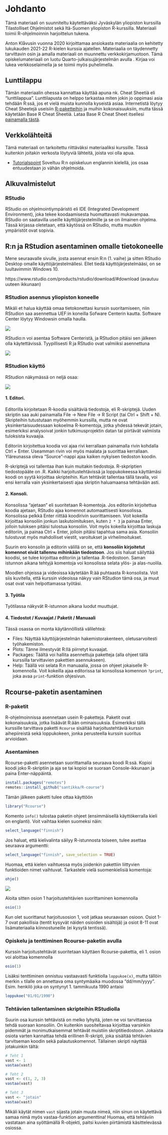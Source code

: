 # Johdanto {-}

Tämä materiaali on suunniteltu käytettäväksi Jyväskylän yliopiston kurssilla Tilastolliset Ohjelmistot sekä Itä-Suomen yliopiston R-kurssilla. Materiaali toimii R-ohjelmoinnin harjoittelun tukena.

Anton Klåvusin vuonna 2020 kirjoittamaa ansiokasta materiaalia on kehitetty lukukauden 2021-22 R-kielen kurssia ajatellen. Materiaalia on täydennetty tarvittavin osin ja amalla materiaali on muunnettu verkkokirjamuotoon.
Tämä opiskelumateriaali on luotu Quarto-julkaisujärjestelmän avulla [](https://quarto.org/). Kirjaa voi lukea verkkoselaimella ja se toimii myös puhelimella.

## Lunttilappu {-}

Tämän materiaalin ohessa kannattaa käyttää apuna nk. Cheat Sheetiä eli "lunttilappua". Lunttilapusta on helppo tarkastaa miten jokin jo oppimasi asia tehdään R:ssä, jos et vielä muista kunnolla kyseistä asiaa. Internetistä löytyy Cheat Sheetejä useisiin [R-paketteihin](https://www.rstudio.com/resources/cheatsheets/) ja muihin kokonaisuuksiin, mutta tässä käytetään Base R Cheat Sheetiä. Lataa Base R Cheat Sheet itsellesi [painamalla tästä](files/base_R_cheat_sheet.pdf). 

## Verkkolähteitä {-}

Tämä materiaali on tarkoitettu riittäväksi materiaaliksi kurssille. Tässä kuitenkin joitakin verkosta löytyviä lähteitä, joista voi olla apua.

 - [Tutorialspoint](https://www.tutorialspoint.com/r/index.htm) Soveltuu R:n opiskeluun englannin kielellä, jos osaa entuudestaan jo vähän ohjelmoida.

## Alkuvalmistelut {-}

### RStudio {-}

RStudio on ohjelmointiympäristö eli IDE (Integrated Development Environment), joka tekee koodaamisesta huomattavasti mukavampaa. RStudio on saatavilla useille käyttöjärjestelmille ja se on ilmainen ohjelma. Tässä kirjassa oletetaan, että käytössä on RStudio, mutta muutkin ympäristöt ovat sopivia.

## R:n ja RStudion asentaminen omalle tietokoneelle {-}

Mene seuraavalle sivulle, josta asennat ensin R:n (1. vaihe) ja sitten RStudio Desktop omalle käyttöjärjestelmällesi. Ellet tiedä käyttöjärjestelmääsi, on se luultavimmin Windows 10.

https://www.rstudio.com/products/rstudio/download/#download (avautuu uuteen ikkunaan)

### RStudion asennus yliopiston koneelle {-}

Mikäli et halua käyttää omaa tietokonettasi kurssin suoritamiseen, niin RStudion saa asennettua UEF:in koneilla Sofware Centerin kautta. Software Center löytyy Windowsin omalla haulla.

![](files/software_center.jpg)

RStudio:n voi asentaa Software Centeristä, ja RStudion pitäisi sen jälkeen olla käytettävissä. Tyypillisesti R ja RStudio ovat valmiiksi asennettuna

![](files/RStudio_sc.jpg)

### RStudion käyttö {-}

RStudion näkymässä on neljä osaa:

![](files/RStudio_tutorial_edited.jpg)

#### 1. Editori. {-}

Editorilla kirjoitetaan R-koodia sisältäviä tiedostoja, eli R-skriptejä. Uuden skriptin saa auki painamalla File -> New File -> R Script (tai Ctrl + Shift + N). Skripteihin tutustutaan myöhemmin kurssilla, mutta ne ovat yksinkertaisuudessaan kokoelma R-komentoja, jotka yhdessä tekevät jotain, esimerkiksi analysoivat jonkin tutkimusprojektin datan tai piirtävät valmiista tuloksista kuvaajia.

Editoriin kirjoitettua koodia voi ajaa rivi kerrallaan painamalla rivin kohdalla Ctrl + Enter. Useamman rivin voi myös maalata ja suorittaa kerrallaan. Yläreunassa oleva "Source"-nappi ajaa kaiken nykyisen tiedoston koodin.

R-skriptejä voi tallentaa ihan kuin muitakin tiedostoja. R-skpriptien tiedostopääte on .R. Kaikki harjoitustehtävissä ja loppukokeessa käyttämäsi koodi on syytä kirjoittaa skripteihin. Kun tehtävät tallentaa tällä tavalla, voi ensi kerralla vain yksinkertaisesti ajaa skriptin haluamaansa tehtävään asti.

#### 2. Konsoli. {-}

Konsolissa "ajetaan" eli suoritetaan R-komentoja. Jos editoriin kirjoitettua koodia ajetaan, RStudio ajaa komennot automaattisesti konsolissa. Konsolissa pelkkä Enter riittää koodirivin suorittamiseen. Voit kokeilla kirjoittaa konsoliin jonkun laskutoimituksen, kuten `2 * 3` ja painaa Enter, jolloin tuloksen pitäisi tulostua konsoliin. Voit myös kokeilla kirjoittaa laskuja editoriin, ja painaa Ctrl + Enter, jolloin pitäisi tapahtua sama asia. Konsoliin tulostuvat myös mahdolliset viestit, varoitukset ja virheilmoitukset.

Suurin ero konsolin ja editorin välillä on se, että **konsoliin kirjoitetut komennot eivät tallennu mihinkään tiedostoon**. Jos siis haluat säilyttää koodisi, se tulee kirjoittaa editoriin ja tallentaa .R-tiedostoon. Saman istunnon aikana tehtyjä komentoja voi konsolissa selata ylös- ja alas-nuolila.

Moodlen ohjeissa ja videoissa käytetään R:ää puhtaasta R-konsolista. Voit siis kuvitella, että kurssin videoissa näkyy vain RStudion tämä osa, ja muut osat ovat vain helpottamassa työtäsi.

#### 3. Työtila {-}

Työtilassa näkyvät R-istunnon aikana luodut muuttujat.

#### 4. Tiedostot / Kuvaajat / Paketit / Manuaali {-}

Tässä osassa on monta käytännöllistä välilehteä:

- Files: Näyttää käyttöjärjestelmän hakemistorakenteen, oletusarvoitesti työhakemiston.
- Plots: Tänne ilmestyvät R:llä piirretyt kuvaajat.
- Packages: Täältä voi hallita asennettuja paketteja (alla ohjeet tällä kurssilla tarvittavien pakettien asennukseen).
- Help: Täällä voi selata R:n manuaalia, jossa on ohjeet jokaiselle R-komennolla. Voit kokeilla ajaa editorissa tai konsolissa komennon `?print`, joka avaa `print`-funktion ohjesivun.

## Rcourse-paketin asentaminen {-}

### R-paketit {-}

R-ohjelmoinnissa asennetaan usein R-paketteja. Paketit ovat kokonaisuuksia, jotka lisäävät R:ään ominaisuuksia. Esimerkiksi tällä kurssille tarvittava paketti `Rcourse` sisältää harjoitustehtäviä kurssin aihepiireistä sekä loppukokeen, jonka perusteella kurssin suoritus arvioidaan.

### Asentaminen {-}

Rcourse-paketti asennetaan suorittamalla seuraava koodi R:ssä. Kopioi koodi joko R-skriptiin ja aja se tai kopioi se suoraan Console-ikkunaan ja paina Enter-näppäintä.
```r
install.packages("remotes")
remotes::install_github("santikka/R-course")
```
Tämän jälkeen paketti tulee ottaa käyttöön
```r
library("Rcourse")
```
Komento `info()` tulostaa paketin ohjeet (ensimmäisellä käyttökerralla kieli on englanti). Voit vaihtaa kielen suomeksi näin:
```r
select_language("finnish")
```
Jos haluat, että kielivalinta säilyy R-istunnosta toiseen, tulee asettaa seuraava argumentti:
```r
select_language("finnish", save_selection = TRUE)
```
Huomaa, että kielen vaihtuessa myös joidenkin pakettiin liittyvien funktioiden nimet vaihtuvat.
Tarkastele vielä suomenkielisiä komentoja:
```r
ohje()
```
![](files/Rcourse_package_info.png)

Aloita sitten osion 1 harjoitustehtävien suorittaminen komennolla
```r
osio(1)
```
Kun olet suorittanut harjoitusosion 1, voit jatkaa seuraavaan osioon. Osiot 1-7 ovat pakollisia (tentit kysyvät näiden osioiden sisältöjä) ja osiot 8-11 ovat lisämateriaalia kiinnostuneille (ei kysytä tentissä).

### Opiskelu ja tenttiminen Rcourse-paketin avulla {-}

Kurssin harjoitustehtävät suoritetaan käyttäen Rcourse-pakettia, eli 1. osion voi aloittaa komennolla
```r
osio(1)
```
Lisäksi tenttiminen onnistuu vastaavasti funktiolla `loppukoe(x)`, mutta tällöin merkin `x` tilalle on annettava oma syntymäaika muodossa "dd/mm/yyyy". Esim. henkilö joka on syntynyt 1. tammikuuta 1990 antaisi
```r
loppukoe("01/01/1990")
```

### Tehtävien tallentaminen skripteihin RStudiolla {-}

Suurin osa kurssin tehtävistä on melko lyhyitä, joten ne voi tarvittaessa tehdä suoraan konsoliin. On kuitenkin suositeltavaa kirjoittaa varsinkin pidemmät ja monimutkaisemmat tehtävät muistiin skriptitiedostoon. Jokaista osiota varten kannattaa tehdä erillinen R-skripti, joka sisältää tehtävien tarvitseman koodin sekä palautuskomennot. Tällainen skripti näyttää jotakuinkin tältä:

```r
# Teht 1
vast <- 1
vastaa(vast)

# Teht 2
vast <- c(1, 2, 3)
vastaa(vast)

# Teht 3
vast <- "jotain"
vastaa(vast)
```

Mikäli käytät nimen `vast` sijasta jotain muuta nimeä, niin sinun on käytettävä samaa nimä myös vastaa-funktion argumenttina! Huomaa, että tehtäviin vastataan aina syöttämällä R-objekti, paitsi kuvien piirtämistä käsittelevässä osiossa.
